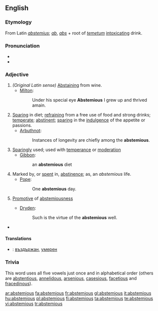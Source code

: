 ==English==

===Etymology===
From Latin ''[[abstemius]]''; ''[[ab]]'', ''[[abs]]'' + root of ''[[temetum]]'' [[intoxicating]] drink.

===Pronunciation===
* {{IPA|/æbˈstɛmi.əs/}}
* {{rhymes|iːmiəs}}

===Adjective===
{{en-adj}}

# ''(Original Latin sense)'' [[abstaining|Abstaining]] from wine.
#* [[Milton]]:
#*: Under his special eye '''Abstemious''' I grew up and thrived amain.
# [[sparing|Sparing]] in diet; [[refraining]] from a free use of food and strong drinks; [[temperate]]; [[abstinent]]; [[sparing]] in the [[indulgence]] of the appetite or passions.
#* [[Arbuthnot]]:
#*: Instances of longevity are chiefly among the '''abstemious'''.
# [[sparing|Sparingly]] used; used with [[temperance]] or [[moderation]]
#* [[Gibbon]]:
#*: an '''abstemious''' diet
# Marked by, or [[spent]] in, [[abstinence]]; as, an ''abstemious'' life.
#* [[Pope]]:
#*: One '''abstemious''' day.
# {{rare}} [[Promotive]] of [[abstemiousness]]
#* [[Dryden]]:
#*: Such is the virtue of the '''abstemious''' well.
* {{seeCites}}

====Translations====
{{trans-top|abstaining from wine}}
{{trans-mid}}
{{trans-bottom}}

{{trans-top|sparing in diet}}
{{trans-mid}}
{{trans-bottom}}

{{trans-top|sparingly used; used with temperance or moderation}}
{{trans-mid}}
{{trans-bottom}}

{{trans-top|marked by, or spent in, abstinence}}
{{trans-mid}}
{{trans-bottom}}

{{trans-top|promotive of abstemiousness}}
{{trans-mid}}
{{trans-bottom}}

{{checktrans-top}}
* {{ttbc|Bulgarian}}: [[въздържан]], [[умерен]]
{{checktrans-bottom}}

===Trivia===
This word uses all five vowels just once and in alphabetical order (others are [[abstentious]], [[annelidous]], [[arsenious]], [[casesious]], [[facetious]] and [[fracedinous]]).

[[ar:abstemious]]
[[fa:abstemious]]
[[fr:abstemious]]
[[gl:abstemious]]
[[it:abstemious]]
[[hu:abstemious]]
[[pl:abstemious]]
[[fi:abstemious]]
[[ta:abstemious]]
[[te:abstemious]]
[[vi:abstemious]]
[[tr:abstemious]]
